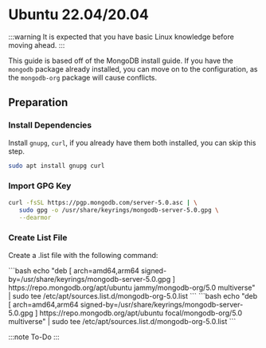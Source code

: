 # Ubuntu 22.04/20.04


:::warning
It is expected that you have basic Linux knowledge before moving ahead.
:::

This guide is based off of the MongoDB install guide. If you have the `mongodb` package already installed, you can move on to the configuration, as the `mongodb-org` package will cause conflicts.

## Preparation

### Install Dependencies

Install `gnupg`, `curl`, if you already have them both installed, you can skip this step.

```bash
sudo apt install gnupg curl
```

### Import GPG Key

```bash
curl -fsSL https://pgp.mongodb.com/server-5.0.asc | \
   sudo gpg -o /usr/share/keyrings/mongodb-server-5.0.gpg \
   --dearmor
```

### Create List File

Create a .list file with the following command:

<Tabs>
	<TabItem value="ubuntu-jammy" label="Ubuntu 22.04 (Jammy)">
		```bash
		echo "deb [ arch=amd64,arm64 signed-by=/usr/share/keyrings/mongodb-server-5.0.gpg ] https://repo.mongodb.org/apt/ubuntu jammy/mongodb-org/5.0 multiverse" | sudo tee /etc/apt/sources.list.d/mongodb-org-5.0.list
		```
	</TabItem>
	<TabItem value="ubuntu-focal" label="Ubuntu 20.04 (Focal)">
		```bash
		echo "deb [ arch=amd64,arm64 signed-by=/usr/share/keyrings/mongodb-server-5.0.gpg ] https://repo.mongodb.org/apt/ubuntu focal/mongodb-org/5.0 multiverse" | sudo tee /etc/apt/sources.list.d/mongodb-org-5.0.list
		```
	</TabItem>
</Tabs>

:::note
To-Do
:::
